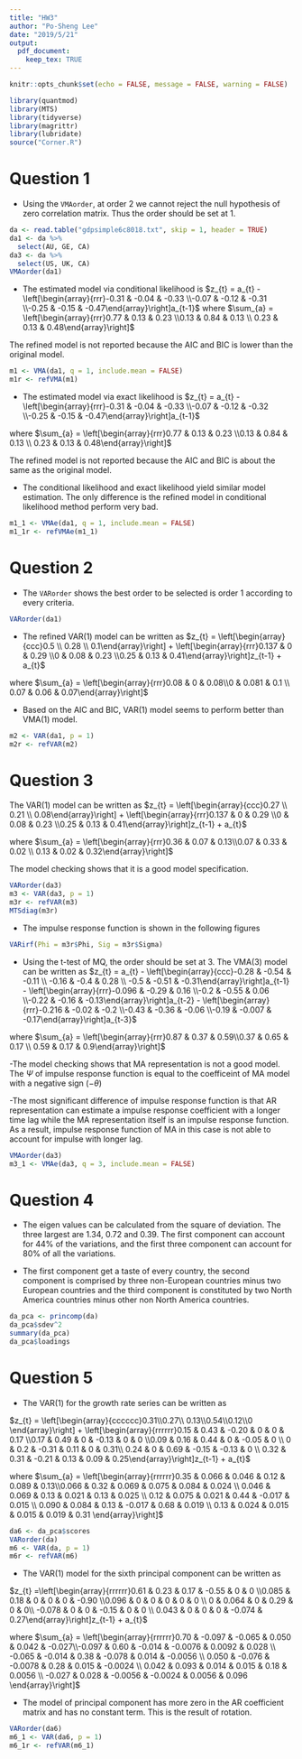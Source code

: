 ```yaml
---
title: "HW3"
author: "Po-Sheng Lee"
date: "2019/5/21"
output: 
  pdf_document:
    keep_tex: TRUE
---
```


```r
knitr::opts_chunk$set(echo = FALSE, message = FALSE, warning = FALSE)
```

```r

library(quantmod)
library(MTS)
library(tidyverse)
library(magrittr)
library(lubridate)
source("Corner.R")

```

# Question 1



- Using the `VMAorder`, at order 2 we cannot reject the null hypothesis of zero correlation matrix. Thus the order should be set at 1.

```r
da <- read.table("gdpsimple6c8018.txt", skip = 1, header = TRUE)
da1 <- da %>%
  select(AU, GE, CA)
da3 <- da %>%
  select(US, UK, CA)
VMAorder(da1)
```

- The estimated model via conditional likelihood is $z_{t} = a_{t} - \left[\begin{array}{rrr}-0.31 & -0.04 & -0.33 \\-0.07 & -0.12 & -0.31 \\-0.25 & -0.15 & -0.47\end{array}\right]a_{t-1}$ where $\sum_{a} = \left[\begin{array}{rrr}0.77 & 0.13 & 0.23 \\0.13 & 0.84 & 0.13 \\ 0.23 & 0.13 & 0.48\end{array}\right]$

The refined model is not reported because the AIC and BIC is lower than the original model.

```r
m1 <- VMA(da1, q = 1, include.mean = FALSE)
m1r <- refVMA(m1)
```

- The estimated model via exact likelihood is $z_{t} = a_{t} - \left[\begin{array}{rrr}-0.31 & -0.04 & -0.33 \\-0.07 & -0.12 & -0.32 \\-0.25 & -0.15 & -0.47\end{array}\right]a_{t-1}$ 

where $\sum_{a} = \left[\begin{array}{rrr}0.77 & 0.13 & 0.23 \\0.13 & 0.84 & 0.13 \\ 0.23 & 0.13 & 0.48\end{array}\right]$

The refined model is not reported because the AIC and BIC is about the same as the original model.

- The conditional likelihood and exact likelihood yield similar model estimation. The only difference is the refined model in conditional likelihood method perform very bad.

```r
m1_1 <- VMAe(da1, q = 1, include.mean = FALSE)
m1_1r <- refVMAe(m1_1)

```


# Question 2

- The `VARorder` shows the best order to be selected is order 1 according to every criteria.

```r
VARorder(da1)
```

- The refined VAR(1) model can be written as $z_{t} = \left[\begin{array}{ccc}0.5 \\ 0.28 \\ 0.1\end{array}\right] + \left[\begin{array}{rrr}0.137 & 0 & 0.29 \\0 & 0.08 & 0.23 \\0.25 & 0.13 & 0.41\end{array}\right]z_{t-1} + a_{t}$ 

where $\sum_{a} = \left[\begin{array}{rrr}0.08 & 0 & 0.08\\0 & 0.081 & 0.1 \\ 0.07 & 0.06 & 0.07\end{array}\right]$

- Based on the AIC and BIC, VAR(1) model seems to perform better than VMA(1) model.

```r
m2 <- VAR(da1, p = 1)
m2r <- refVAR(m2)
```

# Question 3 

The VAR(1) model can be written as $z_{t} = \left[\begin{array}{ccc}0.27 \\ 0.21 \\ 0.08\end{array}\right] + \left[\begin{array}{rrr}0.137 & 0 & 0.29 \\0 & 0.08 & 0.23 \\0.25 & 0.13 & 0.41\end{array}\right]z_{t-1} + a_{t}$ 

where $\sum_{a} = \left[\begin{array}{rrr}0.36 & 0.07 & 0.13\\0.07 & 0.33 & 0.02 \\ 0.13 & 0.02 & 0.32\end{array}\right]$

The model checking shows that it is a good model specification.

```r
VARorder(da3)
m3 <- VAR(da3, p = 1)
m3r <- refVAR(m3)
MTSdiag(m3r)
```

- The impulse response function is shown in the following figures

```r

VARirf(Phi = m3r$Phi, Sig = m3r$Sigma)

```

- Using the t-test of MQ, the order should be set at 3. The VMA(3) model can be written as $z_{t} = a_{t} - \left[\begin{array}{ccc}-0.28 & -0.54 & -0.11 \\ -0.16 & -0.4 & 0.28 \\ -0.5 & -0.51 & -0.31\end{array}\right]a_{t-1} - \left[\begin{array}{rrr}-0.096 & -0.29 & 0.16 \\-0.2 & -0.55 & 0.06 \\-0.22 & -0.16 & -0.13\end{array}\right]a_{t-2} - \left[\begin{array}{rrr}-0.216 & -0.02 & -0.2 \\-0.43 & -0.36 & -0.06 \\-0.19 & -0.007 & -0.17\end{array}\right]a_{t-3}$ 

where $\sum_{a} = \left[\begin{array}{rrr}0.87 & 0.37 & 0.59\\0.37 & 0.65 & 0.17 \\ 0.59 & 0.17 & 0.9\end{array}\right]$

-The model checking shows that MA representation is not a good model. The $\Psi$ of impulse response function is equal to the coefficeint of MA model with a negative sign ($-\theta$)

-The most significant difference of impulse response function is that AR representation can estimate a impulse response coefficient with a longer time lag while the MA representation itself is an impulse response function. As a result, impulse response function of MA in this case is not able to account for impulse with longer lag.

```r

VMAorder(da3)
m3_1 <- VMAe(da3, q = 3, include.mean = FALSE)


```

# Question 4

- The eigen values can be calculated from the square of deviation. The three largest are 1.34, 0.72 and 0.39. The first component can account for 44% of the variations, and the first three component can account for 80% of all the variations.

- The first component get a taste of every country, the second component is comprised by three non-European countries minus two European countries and the third component is constituted by two North America countries minus other non North America countries.


```r

da_pca <- princomp(da)
da_pca$sdev^2
summary(da_pca)
da_pca$loadings

```


# Question 5 

- The VAR(1) for the growth rate series can be written as 

$z_{t} = \left[\begin{array}{cccccc}0.31\\0.27\\ 0.13\\0.54\\0.12\\0 \end{array}\right] + \left[\begin{array}{rrrrrr}0.15 & 0.43 & -0.20 & 0 & 0 & 0.17 \\0.17 & 0.49 & 0 & -0.13 & 0 & 0 \\0.09 & 0.16 & 0.44 & 0 & -0.05 & 0 \\ 0 & 0.2 & -0.31 & 0.11 & 0 & 0.31\\ 0.24 & 0 & 0.69 & -0.15 & -0.13 & 0 \\ 0.32 & 0.31 & -0.21 & 0.13 & 0.09 & 0.25\end{array}\right]z_{t-1} + a_{t}$ 



where $\sum_{a} = \left[\begin{array}{rrrrrr}0.35 & 0.066 & 0.046 & 0.12 & 0.089 & 0.13\\0.066 & 0.32 & 0.069 & 0.075 & 0.084 & 0.024 \\ 0.046 & 0.069 & 0.13 & 0.021 & 0.13 & 0.025 \\ 0.12 & 0.075 & 0.021 & 0.44 & -0.017 & 0.015 \\ 0.090 & 0.084 & 0.13 & -0.017 & 0.68 & 0.019 \\ 0.13 & 0.024 & 0.015 & 0.015 & 0.019 & 0.31 \end{array}\right]$

```r

da6 <- da_pca$scores
VARorder(da)
m6 <- VAR(da, p = 1)
m6r <- refVAR(m6)

```

- The VAR(1) model for the sixth principal component can be written as 

$z_{t} =\left[\begin{array}{rrrrrr}0.61 & 0.23 & 0.17 & -0.55 & 0 & 0 \\0.085 & 0.18 & 0 & 0 & 0 & -0.90 \\0.096 & 0 & 0 & 0 & 0 & 0 \\ 0 & 0.064 & 0 & 0.29 & 0 & 0\\ -0.078 & 0 & 0 & -0.15 & 0 & 0 \\ 0.043 & 0 & 0 & 0 & -0.074 & 0.27\end{array}\right]z_{t-1} + a_{t}$ 



where $\sum_{a} = \left[\begin{array}{rrrrrr}0.70 & -0.097 & -0.065 & 0.050 & 0.042 & -0.027\\-0.097 & 0.60 & -0.014 & -0.0076 & 0.0092 & 0.028 \\ -0.065 & -0.014 & 0.38 & -0.078 & 0.014 & -0.0056 \\ 0.050 & -0.076 & -0.0078 & 0.28 & 0.015 & -0.0024 \\ 0.042 & 0.093 & 0.014 & 0.015 & 0.18 & 0.0056 \\ -0.027 & 0.028 & -0.0056 & -0.0024 & 0.0056 & 0.096 \end{array}\right]$

- The model of principal component has more zero in the AR coefficient matrix and has no constant term. This is the result of rotation.

```r
VARorder(da6)
m6_1 <- VAR(da6, p = 1)
m6_1r <- refVAR(m6_1)

```




